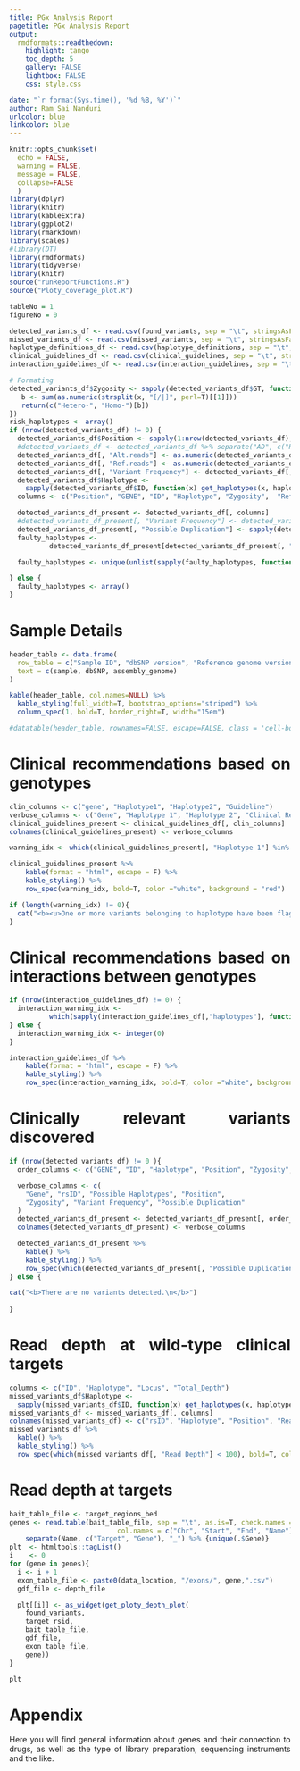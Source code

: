 ```yaml
---
title: PGx Analysis Report
pagetitle: PGx Analysis Report
output: 
  rmdformats::readthedown:
    highlight: tango
    toc_depth: 5
    gallery: FALSE
    lightbox: FALSE
    css: style.css

date: "`r format(Sys.time(), '%d %B, %Y')`"
author: Ram Sai Nanduri
urlcolor: blue
linkcolor: blue
---
```


<style>

body {
  text-align: justify;
  }

h1.title {
  text-align: left;
  }

h4.date {
  text-align: center;
  }


</style>

```r
knitr::opts_chunk$set(
  echo = FALSE,
  warning = FALSE,
  message = FALSE,
  collapse=FALSE
  )
library(dplyr)
library(knitr)
library(kableExtra)
library(ggplot2)
library(rmarkdown)
library(scales)
#library(DT)
library(rmdformats)
library(tidyverse)
library(knitr)
source("runReportFunctions.R")
source("Ploty_coverage_plot.R")
```

```r
tableNo = 1
figureNo = 0
```  

```r

detected_variants_df <- read.csv(found_variants, sep = "\t", stringsAsFactors = F, row.names = NULL)
missed_variants_df <- read.csv(missed_variants, sep = "\t", stringsAsFactors = F,  row.names = NULL)
haplotype_definitions_df <- read.csv(haplotype_definitions, sep = "\t", stringsAsFactors = F,  row.names = NULL)
clinical_guidelines_df <- read.csv(clinical_guidelines, sep = "\t", stringsAsFactors = F,  row.names = NULL)
interaction_guidelines_df <- read.csv(interaction_guidelines, sep = "\t", stringsAsFactors = F,  row.names = NULL)

```

```r
# Formating
detected_variants_df$Zygosity <- sapply(detected_variants_df$GT, function(x){
   b <- sum(as.numeric(strsplit(x, "[/|]", perl=T)[[1]]))
   return(c("Hetero-", "Homo-")[b])
})
risk_haplotypes <- array()
if (nrow(detected_variants_df) != 0) {
  detected_variants_df$Position <- sapply(1:nrow(detected_variants_df), function(i) paste0(detected_variants_df[i, 1], ":", detected_variants_df[i, "POS"]))
  #detected_variants_df <- detected_variants_df %>% separate("AD", c("Ref.reads", "Alt.reads"), ",", remove=F)
  detected_variants_df[, "Alt.reads"] <- as.numeric(detected_variants_df[, "VD"])
  detected_variants_df[, "Ref.reads"] <- as.numeric(detected_variants_df[, "DP"]) - detected_variants_df[, "Alt.reads"]
  detected_variants_df[, "Variant Frequency"] <- detected_variants_df[, "VAF"]
  detected_variants_df$Haplotype <-
    sapply(detected_variants_df$ID, function(x) get_haplotypes(x, haplotype_definitions_df))
  columns <- c("Position", "GENE", "ID", "Haplotype", "Zygosity",  "Ref.reads", "Alt.reads", "Variant Frequency")

  detected_variants_df_present <- detected_variants_df[, columns]
  #detected_variants_df_present[, "Variant Frequency"] <- detected_variants_df_present[, "Alt.reads"]/(detected_variants_df_present[, "Alt.reads"] + detected_variants_df_present[, "Ref.reads"])
  detected_variants_df_present[, "Possible Duplication"] <- sapply(detected_variants_df_present[, "Variant Frequency"], risk_duplication)
  faulty_haplotypes <-
          detected_variants_df_present[detected_variants_df_present[, "Possible Duplication"] == TRUE, "Haplotype"]

  faulty_haplotypes <- unique(unlist(sapply(faulty_haplotypes, function(x) strsplit(x, "/"))))

} else {
  faulty_haplotypes <- array()
}
```  

# Sample Details
```r
header_table <- data.frame(
  row_table = c("Sample ID", "dbSNP version", "Reference genome version"),
  text = c(sample, dbSNP, assembly_genome)
)

kable(header_table, col.names=NULL) %>%
  kable_styling(full_width=T, bootstrap_options="striped") %>%
  column_spec(1, bold=T, border_right=T, width="15em")

#datatable(header_table, rownames=FALSE, escape=FALSE, class = 'cell-border compact stripe', options=list(columnDefs = list(list(className = 'dt-center', targets = "_all")),searching = TRUE,pageLength = 10, scroller=T))
```  

# Clinical recommendations based on genotypes
```r
clin_columns <- c("gene", "Haplotype1", "Haplotype2", "Guideline")
verbose_columns <- c("Gene", "Haplotype 1", "Haplotype 2", "Clinical Recommendation")
clinical_guidelines_present <- clinical_guidelines_df[, clin_columns]
colnames(clinical_guidelines_present) <- verbose_columns

warning_idx <- which(clinical_guidelines_present[, "Haplotype 1"] %in% faulty_haplotypes | clinical_guidelines_present[, "Haplotype 2"] %in% faulty_haplotypes)

clinical_guidelines_present %>%
    kable(format = "html", escape = F) %>%
    kable_styling() %>%
    row_spec(warning_idx, bold=T, color ="white", background = "red")

```

```r
if (length(warning_idx) != 0){
  cat("<b><u>One or more variants belonging to haplotype have been flagged as uncertain.\n Do not follow clinical recommendations highlighted in red!</u></b>")
}

```

# Clinical recommendations based on interactions between genotypes
```r
if (nrow(interaction_guidelines_df) != 0) {
  interaction_warning_idx <-
          which(sapply(interaction_guidelines_df[,"haplotypes"], function(x) any(strsplit(x, ",") %in% faulty_haplotypes)))
} else {
  interaction_warning_idx <- integer(0)
}

interaction_guidelines_df %>%
    kable(format = "html", escape = F) %>%
    kable_styling() %>%
    row_spec(interaction_warning_idx, bold=T, color ="white", background = "red")
```

# Clinically relevant variants discovered
```r
if (nrow(detected_variants_df) != 0 ){
  order_columns <- c("GENE", "ID", "Haplotype", "Position", "Zygosity", "Variant Frequency", "Possible Duplication")

  verbose_columns <- c(
    "Gene", "rsID", "Possible Haplotypes", "Position",
    "Zygosity", "Variant Frequency", "Possible Duplication"
  )
  detected_variants_df_present <- detected_variants_df_present[, order_columns]
  colnames(detected_variants_df_present) <- verbose_columns

  detected_variants_df_present %>%
    kable() %>%
    kable_styling() %>%
    row_spec(which(detected_variants_df_present[, "Possible Duplication"] == T), bold=T, color="white", background="red")
} else {

cat("<b>There are no variants detected.\n</b>")
  
}
```

# Read depth at wild-type clinical targets
```r
columns <- c("ID", "Haplotype", "Locus", "Total_Depth")
missed_variants_df$Haplotype <-
  sapply(missed_variants_df$ID, function(x) get_haplotypes(x, haplotype_definitions_df))
missed_variants_df <- missed_variants_df[, columns]
colnames(missed_variants_df) <- c("rsID", "Haplotype", "Position", "Read Depth")
missed_variants_df %>%
  kable() %>%
  kable_styling() %>%
  row_spec(which(missed_variants_df[, "Read Depth"] < 100), bold=T, color ="white", background = "red") # hardcoded bad
```


# Read depth at targets
```r
bait_table_file <- target_regions_bed
genes <- read.table(bait_table_file, sep = "\t", as.is=T, check.names = F,
                           col.names = c("Chr", "Start", "End", "Name")) %>%
    separate(Name, c("Target", "Gene"), "_") %>% {unique(.$Gene)}
plt  <- htmltools::tagList()
i    <- 0
for (gene in genes){
  i <- i + 1
  exon_table_file <- paste0(data_location, "/exons/", gene,".csv")
  gdf_file <- depth_file

  plt[[i]] <- as_widget(get_ploty_depth_plot(
    found_variants,
    target_rsid,
    bait_table_file,
    gdf_file,
    exon_table_file,
    gene))
}
```

```r
plt
```

# Appendix
Here you will find general information about genes and their connection to drugs, as well as the type of library preparation, sequencing instruments and the like.


